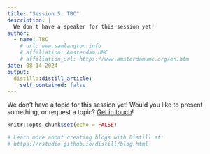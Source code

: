 ```yaml
---
title: "Session 5: TBC"
description: |
  We don't have a speaker for this session yet!
author:
  - name: TBC
    # url: www.samlangton.info
    # affiliation: Amsterdam UMC
    # affiliation_url: https://www.amsterdamumc.org/en.htm
date: 08-14-2024
output:
  distill::distill_article:
    self_contained: false
---
```


We don't have a topic for this session yet! Would you like to present something, or request a topic? [Get in touch](mailto:s.h.langton@amsterdamumc.nl)!


```r
knitr::opts_chunk$set(echo = FALSE)

# Learn more about creating blogs with Distill at:
# https://rstudio.github.io/distill/blog.html

```



